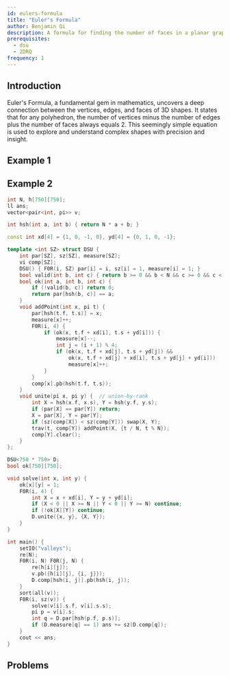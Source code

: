 ```yaml
---
id: eulers-formula
title: "Euler's Formula"
author: Benjamin Qi
description: A formula for finding the number of faces in a planar graph.
prerequisites:
  - dsu
  - 2DRQ
frequency: 1
---
```


## Introduction

Euler's Formula, a fundamental gem in mathematics, uncovers a deep connection between the vertices, edges, and faces of 3D shapes. It states that for any polyhedron, the number of vertices minus the number of edges plus the number of faces always equals 2. This seemingly simple equation is used to explore and understand complex shapes with precision and insight.

## Example 1

<Problems problems="e1" />

<IncompleteSection />

## Example 2

<Problems problems="e2" />

<IncompleteSection />

```cpp
int N, h[750][750];
ll ans;
vector<pair<int, pi>> v;

int hsh(int a, int b) { return N * a + b; }

const int xd[4] = {1, 0, -1, 0}, yd[4] = {0, 1, 0, -1};

template <int SZ> struct DSU {
	int par[SZ], sz[SZ], measure[SZ];
	vi comp[SZ];
	DSU() { F0R(i, SZ) par[i] = i, sz[i] = 1, measure[i] = 1; }
	bool valid(int b, int c) { return b >= 0 && b < N && c >= 0 && c < N; }
	bool ok(int a, int b, int c) {
		if (!valid(b, c)) return 0;
		return par[hsh(b, c)] == a;
	}
	void addPoint(int x, pi t) {
		par[hsh(t.f, t.s)] = x;
		measure[x]++;
		F0R(i, 4) {
			if (ok(x, t.f + xd[i], t.s + yd[i])) {
				measure[x]--;
				int j = (i + 1) % 4;
				if (ok(x, t.f + xd[j], t.s + yd[j]) &&
				    ok(x, t.f + xd[j] + xd[i], t.s + yd[j] + yd[i]))
					measure[x]++;
			}
		}
		comp[x].pb(hsh(t.f, t.s));
	}
	void unite(pi x, pi y) {  // union-by-rank
		int X = hsh(x.f, x.s), Y = hsh(y.f, y.s);
		if (par[X] == par[Y]) return;
		X = par[X], Y = par[Y];
		if (sz(comp[X]) < sz(comp[Y])) swap(X, Y);
		trav(t, comp[Y]) addPoint(X, {t / N, t % N});
		comp[Y].clear();
	}
};

DSU<750 * 750> D;
bool ok[750][750];

void solve(int x, int y) {
	ok[x][y] = 1;
	F0R(i, 4) {
		int X = x + xd[i], Y = y + yd[i];
		if (X < 0 || X >= N || Y < 0 || Y >= N) continue;
		if (!ok[X][Y]) continue;
		D.unite({x, y}, {X, Y});
	}
}

int main() {
	setIO("valleys");
	re(N);
	F0R(i, N) F0R(j, N) {
		re(h[i][j]);
		v.pb({h[i][j], {i, j}});
		D.comp[hsh(i, j)].pb(hsh(i, j));
	}
	sort(all(v));
	F0R(i, sz(v)) {
		solve(v[i].s.f, v[i].s.s);
		pi p = v[i].s;
		int q = D.par[hsh(p.f, p.s)];
		if (D.measure[q] == 1) ans += sz(D.comp[q]);
	}
	cout << ans;
}
```

## Problems

<Problems problems="other" />
